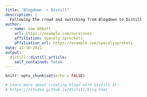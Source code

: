 ```yaml
---
title: "Blogdown -> Distill"
description: |
  Following the crowd and switching from Blogdown to Distill
author:
  - name: Sam Abbott 
    url: https://example.com/norajones
    affiliation: Spacely Sprockets
    affiliation_url: https://example.com/spacelysprokets
date: 11-10-2021
output:
  distill::distill_article:
    self_contained: false
---
```


```r
knitr::opts_chunk$set(echo = FALSE)

# Learn more about creating blogs with Distill at:
# https://rstudio.github.io/distill/blog.html

```



